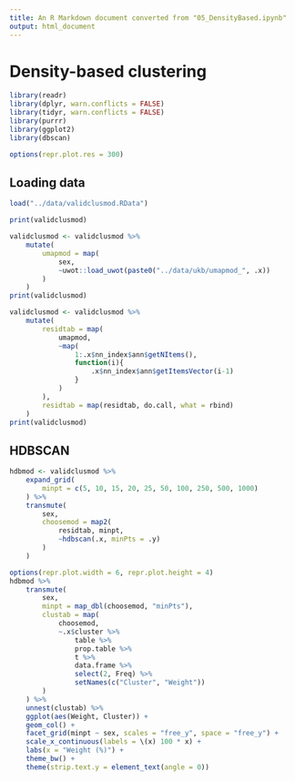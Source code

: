 ```yaml
---
title: An R Markdown document converted from "05_DensityBased.ipynb"
output: html_document
---
```


# Density-based clustering

```r
library(readr)
library(dplyr, warn.conflicts = FALSE)
library(tidyr, warn.conflicts = FALSE)
library(purrr)
library(ggplot2)
library(dbscan)
```

```r
options(repr.plot.res = 300)
```

## Loading data

```r
load("../data/validclusmod.RData")
```

```r
print(validclusmod)
```

```r
validclusmod <- validclusmod %>%
    mutate(
        umapmod = map(
            sex,
            ~uwot::load_uwot(paste0("../data/ukb/umapmod_", .x))
        )
    )
print(validclusmod)
```

```r
validclusmod <- validclusmod %>%
    mutate(
        residtab = map(
            umapmod,
            ~map(
                1:.x$nn_index$ann$getNItems(),
                function(i){
                    .x$nn_index$ann$getItemsVector(i-1)
                }
            )
        ),
        residtab = map(residtab, do.call, what = rbind)
    )
print(validclusmod)
```

## HDBSCAN

```r
hdbmod <- validclusmod %>%
    expand_grid(
        minpt = c(5, 10, 15, 20, 25, 50, 100, 250, 500, 1000)
    ) %>%
    transmute(
        sex,
        choosemod = map2(
            residtab, minpt,
            ~hdbscan(.x, minPts = .y)
        )
    )
```

```r
options(repr.plot.width = 6, repr.plot.height = 4)
hdbmod %>%
    transmute(
        sex,
        minpt = map_dbl(choosemod, "minPts"),
        clustab = map(
            choosemod,
            ~.x$cluster %>%
                table %>%
                prop.table %>%
                t %>%
                data.frame %>%
                select(2, Freq) %>%
                setNames(c("Cluster", "Weight"))
        )
    ) %>%
    unnest(clustab) %>%
    ggplot(aes(Weight, Cluster)) +
    geom_col() +
    facet_grid(minpt ~ sex, scales = "free_y", space = "free_y") +
    scale_x_continuous(labels = \(x) 100 * x) +
    labs(x = "Weight (%)") +
    theme_bw() +
    theme(strip.text.y = element_text(angle = 0))
```


